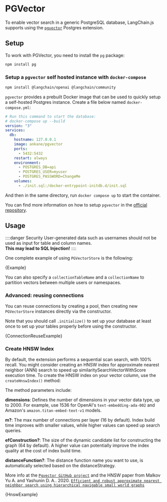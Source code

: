 # PGVector

To enable vector search in a generic PostgreSQL database, LangChain.js supports using the [`pgvector`](https://github.com/pgvector/pgvector) Postgres extension.

## Setup

To work with PGVector, you need to install the `pg` package:

```bash npm2yarn
npm install pg
```

### Setup a `pgvector` self hosted instance with `docker-compose`


<IntegrationInstallTooltip></IntegrationInstallTooltip>

```bash npm2yarn
npm install @langchain/openai @langchain/community
```

`pgvector` provides a prebuilt Docker image that can be used to quickly setup a self-hosted Postgres instance.
Create a file below named `docker-compose.yml`:


```yml
# Run this command to start the database:
# docker-compose up --build
version: "3"
services:
  db:
    hostname: 127.0.0.1
    image: ankane/pgvector
    ports:
      - 5432:5432
    restart: always
    environment:
      - POSTGRES_DB=api
      - POSTGRES_USER=myuser
      - POSTGRES_PASSWORD=ChangeMe
    volumes:
      - ./init.sql:/docker-entrypoint-initdb.d/init.sql
```

And then in the same directory, run `docker compose up` to start the container.

You can find more information on how to setup `pgvector` in the [official repository](https://github.com/pgvector/pgvector).

## Usage

::::danger Security
User-generated data such as usernames should not be used as input for table and column names.  
**This may lead to SQL Injection!**
::::


One complete example of using `PGVectorStore` is the following:

<CodeBlock language="typescript">{Example}</CodeBlock>

You can also specify a `collectionTableName` and a `collectionName` to partition vectors between multiple users or namespaces.

### Advanced: reusing connections

You can reuse connections by creating a pool, then creating new `PGVectorStore` instances directly via the constructor.

Note that you should call `.initialize()` to set up your database at least once to set up your tables properly
before using the constructor.


<CodeBlock language="typescript">{ConnectionReuseExample}</CodeBlock>

### Create HNSW Index

By default, the extension performs a sequential scan search, with 100% recall. You might consider creating an HNSW index for approximate nearest neighbor (ANN) search to speed up similaritySearchVectorWithScore execution time. To create the HNSW index on your vector column, use the `createHnswIndex()` method:

The method parameters include:

**dimensions**: Defines the number of dimensions in your vector data type, up to 2000. For example, use 1536 for OpenAI's `text-embedding-ada-002` and Amazon's `amazon.titan-embed-text-v1` models.

**m?**: The max number of connections per layer (16 by default). Index build time improves with smaller values, while higher values can speed up search queries.

**efConstruction?**: The size of the dynamic candidate list for constructing the graph (64 by default). A higher value can potentially improve the index quality at the cost of index build time.

**distanceFunction?**: The distance function name you want to use, is automatically selected based on the distanceStrategy.

More info at the [`Pgvector GitHub project`](https://github.com/pgvector/pgvector?tab=readme-ov-file#hnsw) and the HNSW paper from Malkov Yu A. and Yashunin D. A.. 2020. [`Efficient and robust approximate nearest neighbor search using hierarchical navigable small world graphs`](https://arxiv.org/pdf/1603.09320)


<CodeBlock language="typescript">{HnswExample}</CodeBlock>

